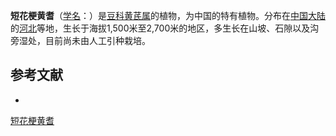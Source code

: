 {{Speciesbox
| name = 短花梗黄耆
| status = 
| status_system = 
| image =
| genus = Astragalus
| species = hancockii
| authority = Bunge in Mel.
}}

'''短花梗黄耆'''（[[学名|学名]]：{{lang|la|''Astragalus hancockii''}}）是[[豆科|豆科]][[黄芪属|黄芪属]]的植物，为中国的特有植物。分布在[[中国大陆|中国大陆]]的[[河北|河北]]等地，生长于海拔1,500米至2,700米的地区，多生长在山坡、石隙以及沟旁湿处，目前尚未由人工引种栽培。

== 参考文献 ==
<div class="references-small">
* {{cite web| url =http://www.bioinfo.cn/db05/KmzwSpecies.php?action=view&id=14963| title =短花梗黄耆| work =《中国高等植物数据库全库》| publisher =中国科学院微生物研究所| author =昆明植物研究所| accessdate =2009-02-24| deadurl =yes| archiveurl =https://web.archive.org/web/20160305004716/http://www.bioinfo.cn/db05/KmzwSpecies.php?action=view&id=14963| archivedate =2016-03-05}}
</div>
{{Taxonbar|from=Q15228005}}

[[Category:黄芪属|短花梗黄耆]]


{{植物小作品}}
